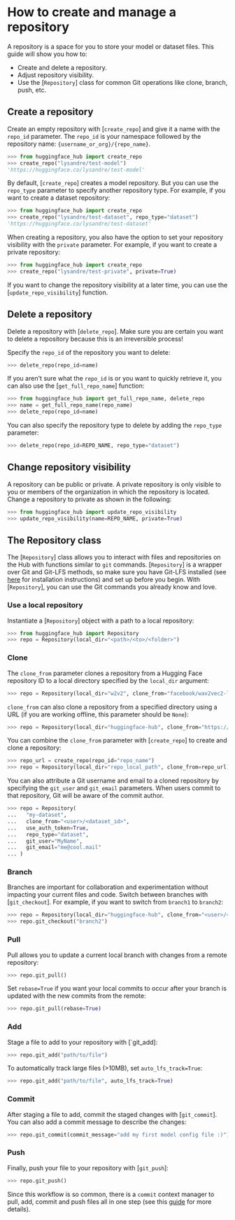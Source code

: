 # How to create and manage a repository

A repository is a space for you to store your model or dataset files. This guide will show you how to:

* Create and delete a repository.
* Adjust repository visibility.
* Use the [`Repository`] class for common Git operations like clone, branch, push, etc.

## Create a repository

Create an empty repository with [`create_repo`] and give it a name with the `repo_id` parameter. The `repo_id` is your namespace followed by the repository name: `{username_or_org}/{repo_name}`.

```python
>>> from huggingface_hub import create_repo
>>> create_repo("lysandre/test-model")
'https://huggingface.co/lysandre/test-model'
```

By default, [`create_repo`] creates a model repository. But you can use the `repo_type` parameter to specify another repository type. For example, if you want to create a dataset repository:

```py
>>> from huggingface_hub import create_repo
>>> create_repo("lysandre/test-dataset", repo_type="dataset")
'https://huggingface.co/lysandre/test-dataset'
```

When creating a repository, you also have the option to set your repository visibility with the `private` parameter. For example, if you want to create a private repository:

```py
>>> from huggingface_hub import create_repo
>>> create_repo("lysandre/test-private", private=True)
```

If you want to change the repository visibility at a later time, you can use the [`update_repo_visibility`] function. 

## Delete a repository

Delete a repository with [`delete_repo`]. Make sure you are certain you want to delete a repository because this is an irreversible process!

Specify the `repo_id` of the repository you want to delete:

```py
>>> delete_repo(repo_id=name)
```

If you aren't sure what the `repo_id` is or you want to quickly retrieve it, you can also use the [`get_full_repo_name`] function:

```python
>>> from huggingface_hub import get_full_repo_name, delete_repo
>>> name = get_full_repo_name(repo_name)
>>> delete_repo(repo_id=name)
```

You can also specify the repository type to delete by adding the `repo_type` parameter:

```python
>>> delete_repo(repo_id=REPO_NAME, repo_type="dataset")
```

## Change repository visibility

A repository can be public or private. A private repository is only visible to you or members of the organization in which the repository is located. Change a repository to private as shown in the following:

```python
>>> from huggingface_hub import update_repo_visibility
>>> update_repo_visibility(name=REPO_NAME, private=True)
```

## The Repository class 

The [`Repository`] class allows you to interact with files and repositories on the Hub with functions similar to `git` commands. [`Repository`] is a wrapper over Git and Git-LFS methods, so make sure you have Git-LFS installed (see [here](https://git-lfs.github.com/) for installation instructions) and set up before you begin. With [`Repository`], you can use the Git commands you already know and love.

### Use a local repository

Instantiate a [`Repository`] object with a path to a local repository:

```python
>>> from huggingface_hub import Repository
>>> repo = Repository(local_dir="<path>/<to>/<folder>")
```

### Clone

The `clone_from` parameter clones a repository from a Hugging Face repository ID to a local directory specified by the `local_dir` argument:

```python
>>> repo = Repository(local_dir="w2v2", clone_from="facebook/wav2vec2-large-960h-lv60")
```

`clone_from` can also clone a repository from a specified directory using a URL (if you are working offline, this parameter should be `None`):

```python
>>> repo = Repository(local_dir="huggingface-hub", clone_from="https://huggingface.co/facebook/wav2vec2-large-960h-lv60")
```

You can combine the `clone_from` parameter with [`create_repo`] to create and clone a repository:

```python
>>> repo_url = create_repo(repo_id="repo_name")
>>> repo = Repository(local_dir="repo_local_path", clone_from=repo_url)
```

You can also attribute a Git username and email to a cloned repository by specifying the `git_user` and `git_email` parameters. When users commit to that repository, Git will be aware of the commit author.

```python
>>> repo = Repository(
...   "my-dataset", 
...   clone_from="<user>/<dataset_id>", 
...   use_auth_token=True, 
...   repo_type="dataset",
...   git_user="MyName",
...   git_email="me@cool.mail"
... )
```

### Branch

Branches are important for collaboration and experimentation without impacting your current files and code. Switch between branches with [`git_checkout`]. For example, if you want to switch from `branch1` to `branch2`:

```python
>>> repo = Repository(local_dir="huggingface-hub", clone_from="<user>/<dataset_id>", revision='branch1')
>>> repo.git_checkout("branch2")
```

### Pull

Pull allows you to update a current local branch with changes from a remote repository:

```python
>>> repo.git_pull()
```

Set `rebase=True` if you want your local commits to occur after your branch is updated with the new commits from the remote:

```python
>>> repo.git_pull(rebase=True)
```

### Add

Stage a file to add to your repository with [`git_add]:

```py
>>> repo.git_add("path/to/file")
```

To automatically track large files (>10MB), set `auto_lfs_track=True`:

```py
>>> repo.git_add("path/to/file", auto_lfs_track=True)
```

### Commit

After staging a file to add, commit the staged changes with [`git_commit`]. You can also add a commit message to describe the changes:

```py
>>> repo.git_commit(commit_message="add my first model config file :)")
```

### Push

Finally, push your file to your repository with [`git_push`]:

```py
>>> repo.git_push()
```

Since this workflow is so common, there is a `commit` context manager to pull, add, commit and push files all in one step (see this [guide](how-to-upstream#commit-context-manager) for more details).